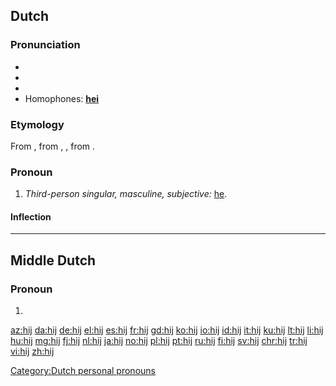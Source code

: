 ==Dutch==

===Pronunciation===
* {{rhymes|ɛi̯|lang=nl}}
* {{IPA|/ɦɛi̯/|lang=nl}}
* {{audio|Nl-hij.ogg|audio|lang=nl}}
* Homophones: '''[[hei]]'''

===Etymology===
From {{inh|nl|dum|hi}}, from {{inh|nl|odt|hie}}, {{m|odt|hē}}, from {{inh|nl|gem-pro|*hiz}}.

===Pronoun===
{{head|nl|pronoun}}

# ''Third-person singular, masculine, subjective:'' [[he]].
#: {{ux|nl|'''Hij''' loopt.|'''He''' walks.|inline=1}}

====Inflection====
{{nl-decl-personal pronouns}}

[[Category:Dutch personal pronouns]]

----

==Middle Dutch==

===Pronoun===
{{head|dum|pronoun form}}

# {{alternative spelling of|hi|lang=dum}}

[[az:hij]]
[[da:hij]]
[[de:hij]]
[[el:hij]]
[[es:hij]]
[[fr:hij]]
[[gd:hij]]
[[ko:hij]]
[[io:hij]]
[[id:hij]]
[[it:hij]]
[[ku:hij]]
[[lt:hij]]
[[li:hij]]
[[hu:hij]]
[[mg:hij]]
[[fj:hij]]
[[nl:hij]]
[[ja:hij]]
[[no:hij]]
[[pl:hij]]
[[pt:hij]]
[[ru:hij]]
[[fi:hij]]
[[sv:hij]]
[[chr:hij]]
[[tr:hij]]
[[vi:hij]]
[[zh:hij]]